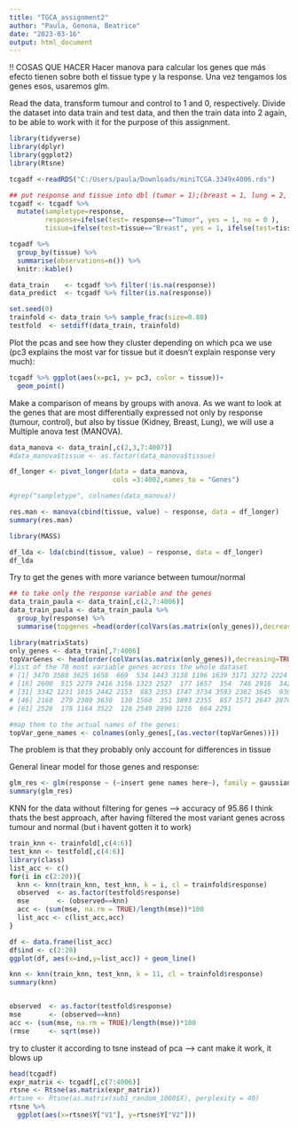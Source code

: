 ---
title: "TGCA_assignment2"
author: "Paula, Genona, Beatrice"
date: "2023-03-16"
output: html_document
---

!! COSAS QUE HACER
Hacer manova para calcular los genes que más efecto tienen sobre both el tissue type y la response. Una vez tengamos los genes esos, usaremos glm.

Read the data, transform tumour and control to 1 and 0, respectively. Divide the dataset into data train and test data, and then the train data into 2 again, to be able to work with it for the purpose of this assignment.

```{r}
library(tidyverse)
library(dplyr)
library(ggplot2)
library(Rtsne)

tcgadf <-readRDS("C:/Users/paula/Downloads/miniTCGA.3349x4006.rds")

## put response and tissue into dbl (tumor = 1);(breast = 1, lung = 2, kidney = 3)
tcgadf <- tcgadf %>%
  mutate(sampletype=response, 
         response=ifelse(test= response=="Tumor", yes = 1, no = 0 ),
         tissue=ifelse(test=tissue=="Breast", yes = 1, ifelse(test=tissue== "Lung", yes = 2, no = 3)))

tcgadf %>%
  group_by(tissue) %>%
  summarise(observations=n()) %>%
  knitr::kable()

data_train    <- tcgadf %>% filter(!is.na(response))
data_predict  <- tcgadf %>% filter(is.na(response))

set.seed(0)
trainfold <- data_train %>% sample_frac(size=0.80)
testfold  <- setdiff(data_train, trainfold)

```

Plot the pcas and see how they cluster depending on which pca we use (pc3 explains the most var for tissue but it doesn't explain response very much):

```{r}
tcgadf %>% ggplot(aes(x=pc1, y= pc3, color = tissue))+
  geom_point()
```

Make a comparison of means by groups with anova. As we want to look at the genes that are most differentially expressed not only by response (tumour, control), but also by tissue (Kidney, Breast, Lung), we will use a Multiple anova test (MANOVA). 

```{r}
data_manova <- data_train[,c(2,3,7:4007)] 
#data_manova$tissue <- as.factor(data_manova$tissue)

df_longer <- pivot_longer(data = data_manova,
                          cols =3:4002,names_to = "Genes")

#grep("sampletype", colnames(data_manova))

res.man <- manova(cbind(tissue, value) ~ response, data = df_longer)
summary(res.man)

library(MASS)

df_lda <- lda(cbind(tissue, value) ~ response, data = df_longer)
df_lda
```

Try to get the genes with more variance between tumour/normal

```{r}
## to take only the response variable and the genes
data_train_paula <- data_train[,c(2,7:4006)] 
data_train_paula <- data_train_paula %>%
  group_by(response) %>%
  summarise(topgenes =head(order(colVars(as.matrix(only_genes)),decreasing=TRUE),3))
```


```{r}
library(matrixStats)
only_genes <- data_train[,7:4006]
topVarGenes <- head(order(colVars(as.matrix(only_genes)),decreasing=TRUE),70)
#list of the 70 most variable genes across the whole dataset
# [1] 3470 3588 3625 1658  669  534 1443 3138 1196 1639 3171 3272 2224 2881 1761
# [16] 2600  515 2279 2416 3156 1323 2527  177 1657  354  746 2916  342 2364 1139
# [31] 3342 1231 1015 2442 2153  883 2353 1747 3734 3593 2382 3645  930 3268 3475
# [46] 2160  279 2380 3630  130 1560  351 3893 2355  857 1571 2647 2870 1752  386
# [61] 2526  178 1164 3522  126 2549 2890 1216  664 2291

#map them to the actual names of the genes:
topVar_gene_names <- colnames(only_genes[,(as.vector(topVarGenes))])

```
The problem is that they probably only account for differences in tissue

General linear model for those genes and response:

```{r}
glm_res <- glm(response ~ (~insert gene names here~), family = gaussian, data =data_train_paula)
summary(glm_res)
```


KNN for the data without filtering for genes --> accuracy of 95.86
I think thats the best approach, after having filtered the most variant genes across tumour and normal (but i havent gotten it to work)
```{r}
train_knn <- trainfold[,c(4:6)]
test_knn <- testfold[,c(4:6)]
library(class)
list_acc <- c()
for(i in c(2:20)){
  knn <- knn(train_knn, test_knn, k = i, cl = trainfold$response)
  observed  <- as.factor(testfold$response)
  mse       <- (observed==knn) 
  acc <- (sum(mse, na.rm = TRUE)/length(mse))*100 
  list_acc <- c(list_acc,acc)
}

df <- data.frame(list_acc)
df$ind <- c(2:20)
ggplot(df, aes(x=ind,y=list_acc)) + geom_line()

knn <- knn(train_knn, test_knn, k = 11, cl = trainfold$response)
summary(knn)


observed  <- as.factor(testfold$response)
mse       <- (observed==knn) 
acc <- (sum(mse, na.rm = TRUE)/length(mse))*100
(rmse     <- sqrt(mse))

```

try to cluster it according to tsne instead of pca --> cant make it work, it blows up
```{r}
head(tcgadf)
expr_matrix <- tcgadf[,c(7:4006)]
rtsne <- Rtsne(as.matrix(expr_matrix))
#rtsne <- Rtsne(as.matrix(sub1_random_1000$X), perplexity = 40)
rtsne %>% 
  ggplot(aes(x=rtsne$Y["V1"], y=rtsne$Y["V2"]))
```


